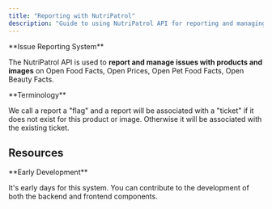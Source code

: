 ```yaml
---
title: "Reporting with NutriPatrol"
description: "Guide to using NutriPatrol API for reporting and managing issues with products and images across Open Food Facts platforms"
---
```



<Callout>
**Issue Reporting System**

The NutriPatrol API is used to **report and manage issues with products and images** on Open Food Facts, Open Prices, Open Pet Food Facts, Open Beauty Facts.
</Callout>

<Callout type="info">
**Terminology**

We call a report a "flag" and a report will be associated with a "ticket" if it does not exist for this product or image. Otherwise it will be associated with the existing ticket.
</Callout>

## Resources

<Cards>
<Card title="API Documentation" href="https://nutripatrol.openfoodfacts.org/api/docs" description="Complete NutriPatrol API reference" />
<Card title="Backend Development" href="https://github.com/openfoodfacts/nutripatrol" description="Contribute to the Backend API development" />
<Card title="Frontend Development" href="https://github.com/openfoodfacts/nutripatrol-frontend" description="Contribute to the Moderation Frontend" />
</Cards>

<Callout type="warn">
**Early Development**

It's early days for this system. You can contribute to the development of both the backend and frontend components.
</Callout>
